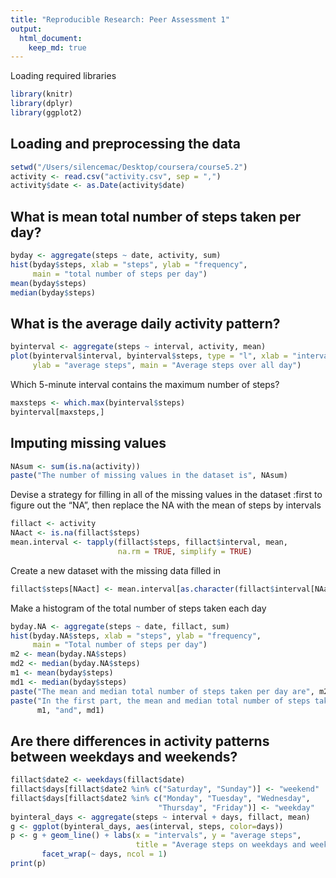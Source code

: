 ```yaml
---
title: "Reproducible Research: Peer Assessment 1"
output: 
  html_document:
    keep_md: true
---
```


Loading required libraries
```r
library(knitr)
library(dplyr)
library(ggplot2)
```

## Loading and preprocessing the data
```r
setwd("/Users/silencemac/Desktop/coursera/course5.2")
activity <- read.csv("activity.csv", sep = ",")
activity$date <- as.Date(activity$date)
```

## What is mean total number of steps taken per day?
```r
byday <- aggregate(steps ~ date, activity, sum)
hist(byday$steps, xlab = "steps", ylab = "frequency", 
     main = "total number of steps per day")
mean(byday$steps)
median(byday$steps)
```

## What is the average daily activity pattern?

```r
byinterval <- aggregate(steps ~ interval, activity, mean)
plot(byinterval$interval, byinterval$steps, type = "l", xlab = "interval",
     ylab = "average steps", main = "Average steps over all day")
```

Which 5-minute interval contains the maximum number of steps?
```r
maxsteps <- which.max(byinterval$steps)
byinterval[maxsteps,]
```

## Imputing missing values
```r
NAsum <- sum(is.na(activity))
paste("The number of missing values in the dataset is", NAsum)
```

Devise a strategy for filling in all of the missing values in the dataset
:first to figure out the "NA", then replace the NA with the mean of steps by intervals
```r
fillact <- activity
NAact <- is.na(fillact$steps)
mean.interval <- tapply(fillact$steps, fillact$interval, mean, 
                        na.rm = TRUE, simplify = TRUE)
```

Create a new dataset with the missing data filled in
```r
fillact$steps[NAact] <- mean.interval[as.character(fillact$interval[NAact])]
```

Make a histogram of the total number of steps taken each day
```r
byday.NA <- aggregate(steps ~ date, fillact, sum)
hist(byday.NA$steps, xlab = "steps", ylab = "frequency", 
     main = "Total number of steps per day")
m2 <- mean(byday.NA$steps)
md2 <- median(byday.NA$steps)
m1 <- mean(byday$steps)
md1 <- median(byday$steps)
paste("The mean and median total number of steps taken per day are", m2, "and", md2)
paste("In the first part, the mean and median total number of steps taken per day are", 
      m1, "and", md1)
```

## Are there differences in activity patterns between weekdays and weekends?
```r
fillact$date2 <- weekdays(fillact$date)
fillact$days[fillact$date2 %in% c("Saturday", "Sunday")] <- "weekend"
fillact$days[fillact$date2 %in% c("Monday", "Tuesday", "Wednesday", 
                                 "Thursday", "Friday")] <- "weekday"
byinteral_days <- aggregate(steps ~ interval + days, fillact, mean)
g <- ggplot(byinteral_days, aes(interval, steps, color=days))
p <- g + geom_line() + labs(x = "intervals", y = "average steps", 
                            title = "Average steps on weekdays and weekend") + 
       facet_wrap(~ days, ncol = 1)
print(p)
```
